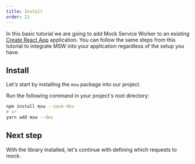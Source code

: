 ```yaml
---
title: Install
order: 21
---
```


In this basic tutorial we are going to add Mock Service Worker to an existing [Create React App](https://create-react-app.dev) application. You can follow the same steps from this tutorial to integrate MSW into your application regardless of the setup you have.

## Install

Let's start by installing the `msw` package into our project.

<Action>Run the following command in your project's root directory:</Action>

```bash
npm install msw --save-dev
# or
yarn add msw --dev
```

## Next step

With the library installed, let's continue with defining which requests to mock.


<PageLink page={MockPage} url="/docs/getting-started/mocks" />
